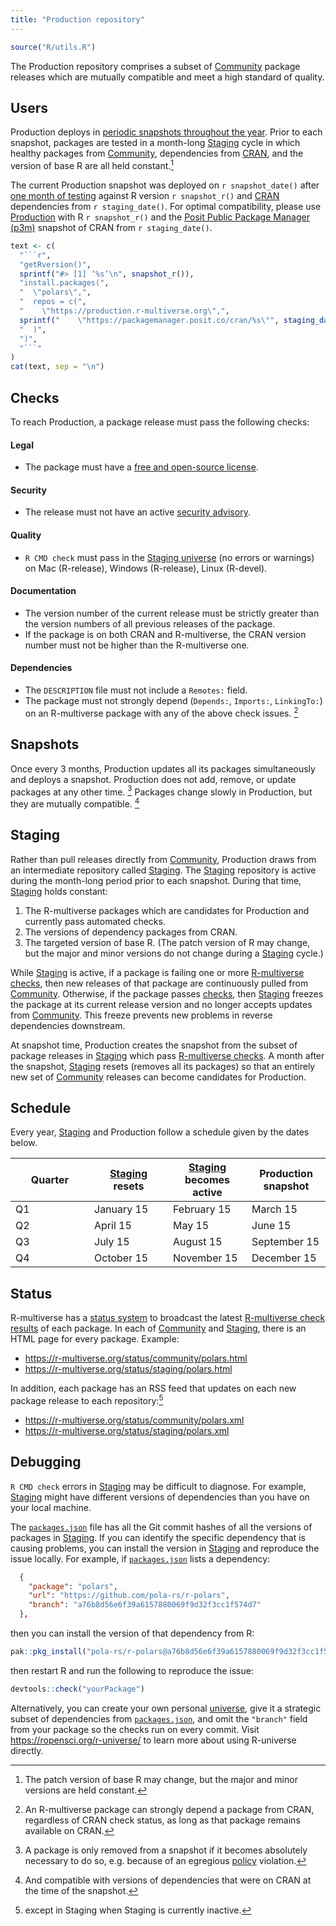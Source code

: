 ```yaml
---
title: "Production repository"
---
```


```r
source("R/utils.R")
```

The Production repository comprises a subset of [Community](community.md) package releases
which are mutually compatible and meet a high standard of quality.

## Users

Production deploys in [periodic snapshots throughout the year](#schedule).
Prior to each snapshot, packages are tested in a month-long [Staging](#staging) cycle
in which healthy packages from [Community](community.md), dependencies from [CRAN](https://cran.r-project.org/),
and the version of base R are all held constant.^[The patch version of base  R may change, but the major and minor versions are held constant.]

The current Production snapshot was deployed on `r snapshot_date()` after [one month of testing](#staging) against R version `r snapshot_r()` and [CRAN](https://cran.r-project.org/) dependencies from `r staging_date()`.
For optimal compatibility, please use [Production](production.qmd) with R `r snapshot_r()` and the [Posit Public Package Manager (p3m)](https://packagemanager.posit.co) snapshot of CRAN from `r staging_date()`.


```r
text <- c(
  "```r",
  "getRversion()",
  sprintf("#> [1] ‘%s’\n", snapshot_r()),
  "install.packages(",
  "  \"polars\",",
  "  repos = c(",
  "    \"https://production.r-multiverse.org\",",
  sprintf("    \"https://packagemanager.posit.co/cran/%s\"", staging_date()),
  "  )",
  ")",
  "```"
)
cat(text, sep = "\n")
```

## Checks

To reach Production, a package release must pass the following checks:

#### Legal

* The package must have a [free and open-source license](https://en.wikipedia.org/wiki/Free_and_open-source_software).

#### Security

* The release must not have an active [security advisory](https://github.com/RConsortium/r-advisory-database).

#### Quality

* `R CMD check` must pass in the [Staging universe](https://staging.r-multiverse.org) (no errors or warnings) on Mac (R-release), Windows (R-release), Linux (R-devel).

#### Documentation

* The version number of the current release must be strictly greater than the version numbers of all previous releases of the package.
* If the package is on both CRAN and R-multiverse, the CRAN version number must not be higher than the R-multiverse one. 

#### Dependencies

* The `DESCRIPTION` file must not include a `Remotes:` field.
* The package must not strongly depend (`Depends:`, `Imports:`, `LinkingTo:`) on an R-multiverse package with any of the above check issues.
^[An R-multiverse package can strongly depend a package from CRAN, regardless of CRAN check status, as long as that package remains available on CRAN.]

## Snapshots

Once every 3 months, Production updates all its packages simultaneously and deploys a snapshot.
Production does not add, remove, or update packages at any other time.
^[A package is only removed from a snapshot if it becomes absolutely necessary to do so,
e.g. because of an egregious [policy](policies.md) violation.]
Packages change slowly in Production, but they are mutually compatible.
^[And compatible with versions of dependencies that were on CRAN at the time of the snapshot.]

## Staging

Rather than pull releases directly from [Community](community.md),
Production draws from an intermediate repository called [Staging](#staging).
The [Staging](#staging) repository is active during the month-long period prior to each snapshot.
During that time, [Staging](#staging) holds constant:

1. The R-multiverse packages which are candidates for Production and currently pass automated checks.
1. The versions of dependency packages from CRAN.
1. The targeted version of base R. (The patch version of R may change, but the major and minor versions do not change during a [Staging](#staging) cycle.)

While [Staging](#staging) is active, if a package is failing one or more [R-multiverse checks](#checks),
then new releases of that package are continuously pulled from [Community](community.md).
Otherwise, if the package passes [checks](#checks), then [Staging](#staging) freezes the package at its current release version and no longer accepts updates from [Community](community.md).
This freeze prevents new problems in reverse dependencies downstream.

At snapshot time, Production creates the snapshot from the subset of package releases in
[Staging](#staging) which pass [R-multiverse checks](#checks).
A month after the snapshot, [Staging](#staging) resets (removes all its packages)
so that an entirely new set of [Community](community.md) releases can become candidates for Production.

## Schedule

Every year, [Staging](#staging) and Production follow a schedule given by the dates below.

| Quarter | [Staging](#staging) resets | [Staging](#staging) becomes active | Production snapshot |
|---|---|---|---|
| Q1 | January 15 | February 15 | March 15 |
| Q2 | April 15 | May 15 | June 15 |
| Q3 | July 15 | August 15 | September 15 |
| Q4 | October 15 | November 15 | December 15 |

## Status

R-multiverse has a [status system](https://r-multiverse.org/status/index.html) to broadcast the latest [R-multiverse check results](#checks) of each package.
In each of [Community](community.md) and [Staging](#staging), there is an HTML page for every package.
Example:

* <https://r-multiverse.org/status/community/polars.html>
* <https://r-multiverse.org/status/staging/polars.html>

In addition, each package has an RSS feed that updates on each new package release to each repository:^[except in Staging when Staging is currently inactive.]

* <https://r-multiverse.org/status/community/polars.xml>
* <https://r-multiverse.org/status/staging/polars.xml>

## Debugging

`R CMD check` errors in [Staging](#staging)
may be difficult to diagnose. 
For example, [Staging](#staging) might have different versions
of dependencies than you have on your local machine.

The [`packages.json`](https://github.com/r-multiverse/staging/blob/main/packages.json)
file has all the Git commit hashes
of all the versions of packages in [Staging](#staging).
If you can identify the specific
dependency that is causing problems, you can install the version in [Staging](#staging)
and reproduce the issue locally.
For example, if [`packages.json`](https://github.com/r-multiverse/staging/blob/main/packages.json)
lists a dependency:

```json
  {
    "package": "polars",
    "url": "https://github.com/pola-rs/r-polars",
    "branch": "a76b8d56e6f39a6157880069f9d32f3cc1f574d7"
  },
```

then you can install the version of that dependency from R:

```r
pak::pkg_install("pola-rs/r-polars@a76b8d56e6f39a6157880069f9d32f3cc1f574d7")
```

then restart R and run the following to reproduce the issue:

```r
devtools::check("yourPackage")
```

Alternatively, you can create your own personal [universe](https://r-universe.dev),
give it a strategic subset of dependencies from
[`packages.json`](https://github.com/r-multiverse/staging/blob/main/packages.json),
and omit the `"branch"` field from your package so the checks run on every commit.
Visit <https://ropensci.org/r-universe/> to learn more about using R-universe directly.
